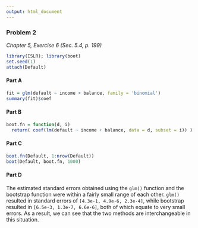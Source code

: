```yaml
---
output: html_document
---
```


### Problem 2

*Chapter 5, Exercise 6 (Sec. 5.4, p. 199)*

```r
library(ISLR); library(boot)
set.seed(1)
attach(Default)
```

#### Part A

```r
fit = glm(default ~ income + balance, family = 'binomial')
summary(fit)$coef
```

#### Part B

```r
boot.fn = function(d, i)
  return( coef(lm(default ~ income + balance, data = d, subset = i)) )
```

#### Part C

```r
boot.fn(Default, 1:nrow(Default))
boot(Default, boot.fn, 1000)
```

#### Part D

The estimated standard errors obtained using the `glm()` function and the bootstrap function were within a fairly small range of each other. `glm()` resulted in standard errors of `[4.3e-1, 4.9e-6, 2.3e-4]`, while bootstrap resulted in `[6.5e-3, 1.3e-7, 6.6e-6]`, both of which equate to very small errors. As a result, we can see that the two methods are interchangeable in this situation.